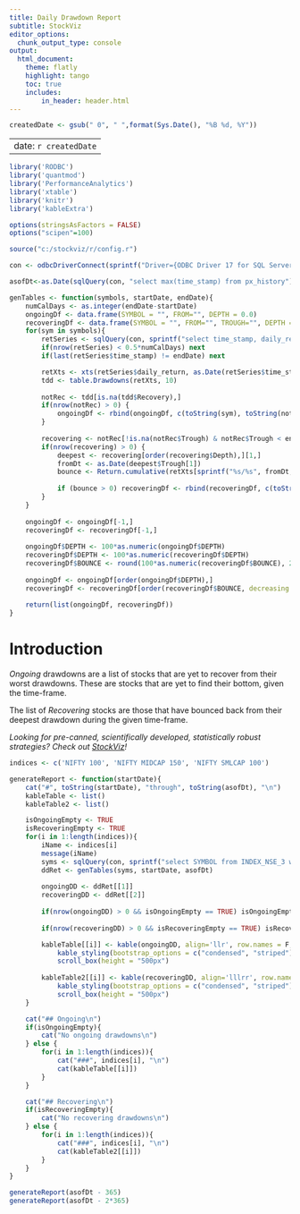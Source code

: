 ```yaml
---
title: Daily Drawdown Report
subtitle: StockViz
editor_options:
  chunk_output_type: console
output: 
  html_document:
    theme: flatly
    highlight: tango
    toc: true
    includes:
        in_header: header.html
---
```


```r

createdDate <- gsub(" 0", " ",format(Sys.Date(), "%B %d, %Y"))

```

---
date: `r createdDate`
---

```r

library('RODBC')
library('quantmod')
library('PerformanceAnalytics')
library('xtable')
library('knitr')
library('kableExtra')

options(stringsAsFactors = FALSE)
options("scipen"=100)

source("c:/stockviz/r/config.r")

con <- odbcDriverConnect(sprintf("Driver={ODBC Driver 17 for SQL Server};Server=%s;Database=%s;Uid=%s;Pwd=%s;", ldbserver, ldbname, ldbuser, ldbpassword), case = "nochange", believeNRows = TRUE)

asofDt<-as.Date(sqlQuery(con, "select max(time_stamp) from px_history")[[1]])

genTables <- function(symbols, startDate, endDate){
	numCalDays <- as.integer(endDate-startDate)
	ongoingDf <- data.frame(SYMBOL = "", FROM="", DEPTH = 0.0)
	recoveringDf <- data.frame(SYMBOL = "", FROM="", TROUGH="", DEPTH = 0.0, BOUNCE = 0.0)
	for(sym in symbols){
		retSeries <- sqlQuery(con, sprintf("select time_stamp, daily_return from RETURN_SERIES_ALL where symbol = '%s' and time_stamp >= '%s' and time_stamp <= '%s'", sym, startDate, endDate))
		if(nrow(retSeries) < 0.5*numCalDays) next
		if(last(retSeries$time_stamp) != endDate) next

		retXts <- xts(retSeries$daily_return, as.Date(retSeries$time_stamp))
		tdd <- table.Drawdowns(retXts, 10)
		
		notRec <- tdd[is.na(tdd$Recovery),]
		if(nrow(notRec) > 0) {
			ongoingDf <- rbind(ongoingDf, c(toString(sym), toString(notRec$From[1]), notRec$Depth[1]))
		}
		
		recovering <- notRec[!is.na(notRec$Trough) & notRec$Trough < endDate,]
		if(nrow(recovering) > 0) {
			deepest <- recovering[order(recovering$Depth),][1,]
			fromDt <- as.Date(deepest$Trough[1])
			bounce <- Return.cumulative(retXts[sprintf("%s/%s", fromDt, endDate)])
			
			if (bounce > 0)	recoveringDf <- rbind(recoveringDf, c(toString(sym), toString(deepest$From[1]), toString(fromDt), deepest$Depth[1], bounce))
		}
	}
	
	ongoingDf <- ongoingDf[-1,]
	recoveringDf <- recoveringDf[-1,]
	
	ongoingDf$DEPTH <- 100*as.numeric(ongoingDf$DEPTH)
	recoveringDf$DEPTH <- 100*as.numeric(recoveringDf$DEPTH)
	recoveringDf$BOUNCE <- round(100*as.numeric(recoveringDf$BOUNCE), 2)
	
	ongoingDf <- ongoingDf[order(ongoingDf$DEPTH),]
	recoveringDf <- recoveringDf[order(recoveringDf$BOUNCE, decreasing = T),]
	
	return(list(ongoingDf, recoveringDf))
}
```

# Introduction

*Ongoing* drawdowns are a list of stocks that are yet to recover from their worst drawdowns. These are stocks that are yet to find their bottom, given the time-frame.

The list of *Recovering* stocks are those that have bounced back from their deepest drawdown during the given time-frame.

*Looking for pre-canned, scientifically developed, statistically robust strategies? Check out [StockViz](https://stockviz.biz)! *


```r

indices <- c('NIFTY 100', 'NIFTY MIDCAP 150', 'NIFTY SMLCAP 100')

generateReport <- function(startDate){
	cat("#", toString(startDate), "through", toString(asofDt), "\n")
	kableTable <- list()
	kableTable2 <- list()

	isOngoingEmpty <- TRUE
	isRecoveringEmpty <- TRUE
	for(i in 1:length(indices)){
		iName <- indices[i]
		message(iName)
		syms <- sqlQuery(con, sprintf("select SYMBOL from INDEX_NSE_3 where INDEX_NAME='%s'", iName))$SYMBOL
		ddRet <- genTables(syms, startDate, asofDt)
		
		ongoingDD <- ddRet[[1]]
		recoveringDD <- ddRet[[2]]
		
		if(nrow(ongoingDD) > 0 && isOngoingEmpty == TRUE) isOngoingEmpty <- FALSE
		
		if(nrow(recoveringDD) > 0 && isRecoveringEmpty == TRUE) isRecoveringEmpty <- FALSE

		kableTable[[i]] <- kable(ongoingDD, align='llr', row.names = F, format.args = list(nsmall=2)) %>%
			kable_styling(bootstrap_options = c("condensed", "striped")) %>%
			scroll_box(height = "500px")
			
		kableTable2[[i]] <- kable(recoveringDD, align='lllrr', row.names = F, format.args = list(nsmall=2)) %>%
			kable_styling(bootstrap_options = c("condensed", "striped")) %>%
			scroll_box(height = "500px")
	}

	cat("## Ongoing\n")
	if(isOngoingEmpty){
		cat("No ongoing drawdowns\n")
	} else {
		for(i in 1:length(indices)){
			cat("###", indices[i], "\n")
			cat(kableTable[[i]])
		}
	}

	cat("## Recovering\n")
	if(isRecoveringEmpty){
		cat("No recovering drawdowns\n")
	} else {
		for(i in 1:length(indices)){
			cat("###", indices[i], "\n")
			cat(kableTable2[[i]])
		}
	}
}

generateReport(asofDt - 365)
generateReport(asofDt - 2*365)
```